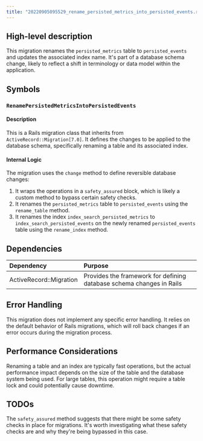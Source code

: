 ```yaml
---
title: "20220905095529_rename_persisted_metrics_into_persisted_events.rb"
---
```


## High-level description
This migration renames the `persisted_metrics` table to `persisted_events` and updates the associated index name. It's part of a database schema change, likely to reflect a shift in terminology or data model within the application.

## Symbols

### `RenamePersistedMetricsIntoPersistedEvents`
#### Description
This is a Rails migration class that inherits from `ActiveRecord::Migration[7.0]`. It defines the changes to be applied to the database schema, specifically renaming a table and its associated index.

#### Internal Logic
The migration uses the `change` method to define reversible database changes:

1. It wraps the operations in a `safety_assured` block, which is likely a custom method to bypass certain safety checks.
2. It renames the `persisted_metrics` table to `persisted_events` using the `rename_table` method.
3. It renames the index `index_search_persisted_metrics` to `index_search_persisted_events` on the newly renamed `persisted_events` table using the `rename_index` method.

## Dependencies
| Dependency | Purpose |
|:-----------|:--------|
| ActiveRecord::Migration | Provides the framework for defining database schema changes in Rails |

## Error Handling
This migration does not implement any specific error handling. It relies on the default behavior of Rails migrations, which will roll back changes if an error occurs during the migration process.

## Performance Considerations
Renaming a table and an index are typically fast operations, but the actual performance impact depends on the size of the table and the database system being used. For large tables, this operation might require a table lock and could potentially cause downtime.

## TODOs
The `safety_assured` method suggests that there might be some safety checks in place for migrations. It's worth investigating what these safety checks are and why they're being bypassed in this case.